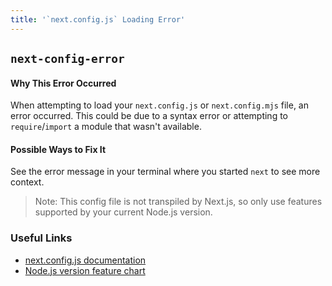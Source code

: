 ```yaml
---
title: '`next.config.js` Loading Error'
---
```


## `next-config-error`

#### Why This Error Occurred

When attempting to load your `next.config.js` or `next.config.mjs` file, an error occurred. This could be due to a syntax error or attempting to `require`/`import` a module that wasn't available.

#### Possible Ways to Fix It

See the error message in your terminal where you started `next` to see more context.

> Note: This config file is not transpiled by Next.js, so only use features supported by your current Node.js version.

### Useful Links

- [next.config.js documentation](/docs/api-reference/next.config.js/introduction)
- [Node.js version feature chart](https://node.green/)

